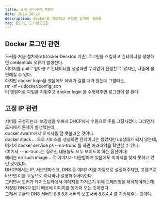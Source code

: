 ```yaml
---
title: 도커 서버구성 주의점 
date: 2024-10-26
description: docker로 네트워크 구성중 알게된 내용들
tag: [도커, 도커컴포즈]
---
```


## Docker 로그인 관련  
도커를 처음 설치하고(Docker Desktop 기준) 로그인을 스킵하고 컨테이너를 생성하면 credentials 오류가 발생한다.  
이미지를 pull로 받아놓고 컨테이너를 생성하면 무리없이 진행할 수 있지만, 나중에 불편해질 수 있다.  
하지만 docker login을 했음에도 에러가 걸릴 때가 있는데 그럴때는,   
rm -rf ~/.docker/config.json  
이 명령어로 파일을 지워주고 docker login 을 수행해주면 로그인이 잘 된다.  

## 고정 IP 관련  
서버를 구성하는데, 보장성을 위해서 DHCP에서 수동으로 IP를 고정시켰다. 그러면서 도커에서 문제가 발생했는데,  
docker swarm에서 이미지를 잘 못불러온 것이다.  
docker stack ... 으로 서비스를 생성하면 컨테이너는 생겼지만 up상태가 되지 않는데,  
여기서 docker service ps <service-name> --no-trunc 를 하면 에러내역을 확인할 수 있다.  
(여기서 --no-trunc는 잘려진 내용들도 모두 보이도록 하는 옵션이다)  
에러는 no such image... 로 이미지가 다운받아져 있음에도 이미지를 찾지 못하고 있던 것이었다.  
DHCP에서는 IP, 서브넷마스크, DNS 등 여러가지를 자동으로 설정해주지만, 고정IP로 바꾸면 이를 수동으로 하나하나 설정해주어야한다.  
그러면서 도커가 레지스트리에서 이미지를 가져오기 위해 도메인명을 해석해야하는데 지정된 DNS가 없기 때문에 이미지를 못가져 오는 것이었다.  
그래서 구글의 DNS 서버인 8.8.8.8 서버와 보조서버 8.8.4.4 를 지정해주는 것이다.  

